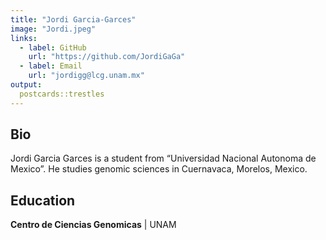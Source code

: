 ```yaml
---
title: "Jordi Garcia-Garces"
image: "Jordi.jpeg"
links:
  - label: GitHub
    url: "https://github.com/JordiGaGa"
  - label: Email
    url: "jordigg@lcg.unam.mx"
output:
  postcards::trestles
---
```

 
## Bio

Jordi Garcia Garces is a student from "Universidad Nacional Autonoma de Mexico".
He studies genomic sciences in Cuernavaca, Morelos, Mexico. 

## Education

**Centro de Ciencias Genomicas** | UNAM
